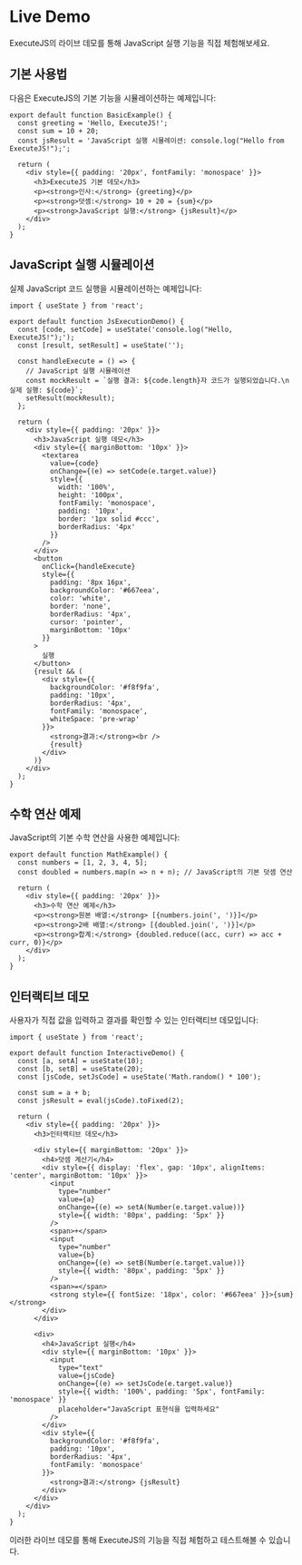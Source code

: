 # Live Demo

ExecuteJS의 라이브 데모를 통해 JavaScript 실행 기능을 직접 체험해보세요.

## 기본 사용법

다음은 ExecuteJS의 기본 기능을 시뮬레이션하는 예제입니다:

```tsx live
export default function BasicExample() {
  const greeting = 'Hello, ExecuteJS!';
  const sum = 10 + 20;
  const jsResult = 'JavaScript 실행 시뮬레이션: console.log("Hello from ExecuteJS!");';
  
  return (
    <div style={{ padding: '20px', fontFamily: 'monospace' }}>
      <h3>ExecuteJS 기본 데모</h3>
      <p><strong>인사:</strong> {greeting}</p>
      <p><strong>덧셈:</strong> 10 + 20 = {sum}</p>
      <p><strong>JavaScript 실행:</strong> {jsResult}</p>
    </div>
  );
}
```

## JavaScript 실행 시뮬레이션

실제 JavaScript 코드 실행을 시뮬레이션하는 예제입니다:

```tsx live
import { useState } from 'react';

export default function JsExecutionDemo() {
  const [code, setCode] = useState('console.log("Hello, ExecuteJS!");');
  const [result, setResult] = useState('');

  const handleExecute = () => {
    // JavaScript 실행 시뮬레이션
    const mockResult = `실행 결과: ${code.length}자 코드가 실행되었습니다.\n실제 실행: ${code}`;
    setResult(mockResult);
  };

  return (
    <div style={{ padding: '20px' }}>
      <h3>JavaScript 실행 데모</h3>
      <div style={{ marginBottom: '10px' }}>
        <textarea
          value={code}
          onChange={(e) => setCode(e.target.value)}
          style={{
            width: '100%',
            height: '100px',
            fontFamily: 'monospace',
            padding: '10px',
            border: '1px solid #ccc',
            borderRadius: '4px'
          }}
        />
      </div>
      <button
        onClick={handleExecute}
        style={{
          padding: '8px 16px',
          backgroundColor: '#667eea',
          color: 'white',
          border: 'none',
          borderRadius: '4px',
          cursor: 'pointer',
          marginBottom: '10px'
        }}
      >
        실행
      </button>
      {result && (
        <div style={{
          backgroundColor: '#f8f9fa',
          padding: '10px',
          borderRadius: '4px',
          fontFamily: 'monospace',
          whiteSpace: 'pre-wrap'
        }}>
          <strong>결과:</strong><br />
          {result}
        </div>
      )}
    </div>
  );
}
```

## 수학 연산 예제

JavaScript의 기본 수학 연산을 사용한 예제입니다:

```tsx live
export default function MathExample() {
  const numbers = [1, 2, 3, 4, 5];
  const doubled = numbers.map(n => n + n); // JavaScript의 기본 덧셈 연산
  
  return (
    <div style={{ padding: '20px' }}>
      <h3>수학 연산 예제</h3>
      <p><strong>원본 배열:</strong> [{numbers.join(', ')}]</p>
      <p><strong>2배 배열:</strong> [{doubled.join(', ')}]</p>
      <p><strong>합계:</strong> {doubled.reduce((acc, curr) => acc + curr, 0)}</p>
    </div>
  );
}
```

## 인터랙티브 데모

사용자가 직접 값을 입력하고 결과를 확인할 수 있는 인터랙티브 데모입니다:

```tsx live
import { useState } from 'react';

export default function InteractiveDemo() {
  const [a, setA] = useState(10);
  const [b, setB] = useState(20);
  const [jsCode, setJsCode] = useState('Math.random() * 100');

  const sum = a + b;
  const jsResult = eval(jsCode).toFixed(2);

  return (
    <div style={{ padding: '20px' }}>
      <h3>인터랙티브 데모</h3>
      
      <div style={{ marginBottom: '20px' }}>
        <h4>덧셈 계산기</h4>
        <div style={{ display: 'flex', gap: '10px', alignItems: 'center', marginBottom: '10px' }}>
          <input
            type="number"
            value={a}
            onChange={(e) => setA(Number(e.target.value))}
            style={{ width: '80px', padding: '5px' }}
          />
          <span>+</span>
          <input
            type="number"
            value={b}
            onChange={(e) => setB(Number(e.target.value))}
            style={{ width: '80px', padding: '5px' }}
          />
          <span>=</span>
          <strong style={{ fontSize: '18px', color: '#667eea' }}>{sum}</strong>
        </div>
      </div>

      <div>
        <h4>JavaScript 실행</h4>
        <div style={{ marginBottom: '10px' }}>
          <input
            type="text"
            value={jsCode}
            onChange={(e) => setJsCode(e.target.value)}
            style={{ width: '100%', padding: '5px', fontFamily: 'monospace' }}
            placeholder="JavaScript 표현식을 입력하세요"
          />
        </div>
        <div style={{
          backgroundColor: '#f8f9fa',
          padding: '10px',
          borderRadius: '4px',
          fontFamily: 'monospace'
        }}>
          <strong>결과:</strong> {jsResult}
        </div>
      </div>
    </div>
  );
}
```

이러한 라이브 데모를 통해 ExecuteJS의 기능을 직접 체험하고 테스트해볼 수 있습니다.